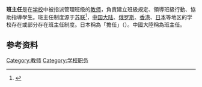 {{Expand|time=2016-06-01T20:45:12+00:00}}
{{noteTA
|1=zh-hans:班主任; zh-hant:班級導師;
}}
'''班主任'''是在[[学校|学校]]中被指派管理班级的[[教师|教师]]，負責建立班級規定、領導班級行動、協助指導學生。班主任制度源于[[苏联|苏联]]<ref>{{cite news|url=http://www.beijingreview.com.cn/2009news/guonei/jiaoyu/2010-12/06/content_317083.htm|title=南外分校校长钱铁峰:当前班级管理体制必须改革|date=2010-12-06|author=李润文|accessdate=2015-09-03|archive-date=2015-09-23|archive-url=https://web.archive.org/web/20150923183257/http://www.beijingreview.com.cn/2009news/guonei/jiaoyu/2010-12/06/content_317083.htm|dead-url=no}}</ref>，[[中国大陆|中国大陆]]、[[俄罗斯|俄罗斯]]、[[香港|香港]]、[[日本|日本]]等地区的学校存在或部分存在班主任制度。日本稱為「擔任」（{{lang-ja|担任}}）。中國大陸稱為班主任。

==参考资料==
{{reflist}}

{{教育小作品}}
[[Category:教师|Category:教师]]
[[Category:学校职务|Category:学校职务]]